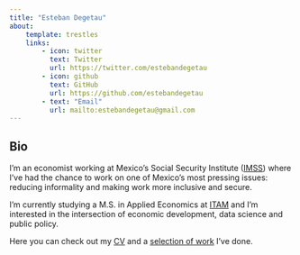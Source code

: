 ```yaml
---
title: "Esteban Degetau"
about:
    template: trestles
    links:
        - icon: twitter
          text: Twitter
          url: https://twitter.com/estebandegetau
        - icon: github
          text: GitHub
          url: https://github.com/estebandegetau
        - text: "Email"
          url: mailto:estebandegetau@gmail.com
---
```


## Bio

I'm an economist working at Mexico's Social Security Institute ([IMSS](https://datos.imss.gob.mx/)) where I've had the chance to work on one of Mexico's most pressing issues: reducing informality and making work more inclusive and secure.

I'm currently studying a M.S. in Applied Economics at [ITAM](itam.mx) and I'm interested in the intersection of economic development, data science and public policy.

Here you can check out my [CV](cv.qmd) and a [selection of work](research.qmd) I've done.

